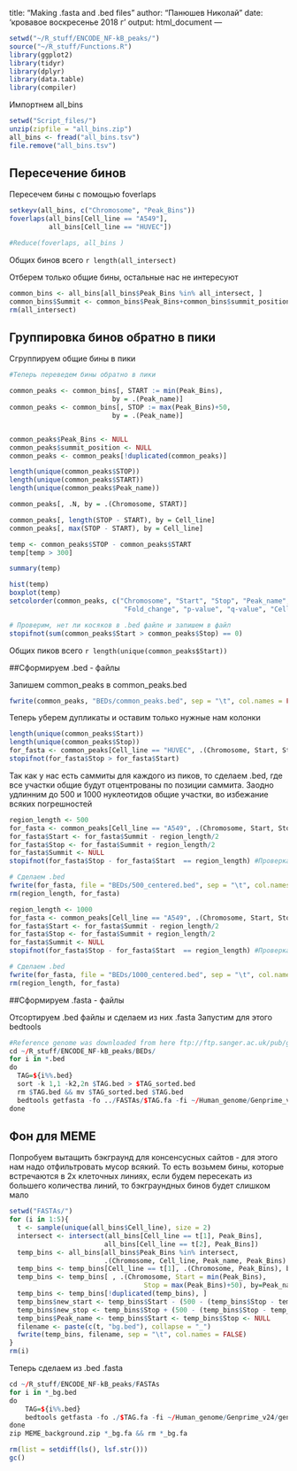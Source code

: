 title: "Making .fasta and .bed files"
author: "Панюшев Николай"
date: 'кровавое воскресенье 2018 г'
output: html_document
---

```r
setwd("~/R_stuff/ENCODE_NF-kB_peaks/")
source("~/R_stuff/Functions.R")
library(ggplot2)
library(tidyr)
library(dplyr)
library(data.table)
library(compiler)
```

Импортнем all_bins
```r
setwd("Script_files/")
unzip(zipfile = "all_bins.zip")
all_bins <- fread("all_bins.tsv")
file.remove("all_bins.tsv")
```

## Пересечение бинов

Пересечем бины с помощью foverlaps
```r
setkeyv(all_bins, c("Chromosome", "Peak_Bins"))
foverlaps(all_bins[Cell_line == "A549"],
          all_bins[Cell_line == "HUVEC"])

#Reduce(foverlaps, all_bins )

```
Общих бинов всего `r length(all_intersect)` 

Отберем только общие бины, остальные нас не интересуют

```r
common_bins <- all_bins[all_bins$Peak_Bins %in% all_intersect, ]
common_bins$Summit <- common_bins$Peak_Bins+common_bins$summit_position #Добавили положение саммитов
rm(all_intersect)
```

## Группировка бинов обратно в пики
Сгруппируем общие бины в пики

```r
#Теперь переведем бины обратно в пики

common_peaks <- common_bins[, START := min(Peak_Bins),
                          by = .(Peak_name)]
common_peaks <- common_bins[, STOP := max(Peak_Bins)+50,
                          by = .(Peak_name)]


common_peaks$Peak_Bins <- NULL
common_peaks$summit_position <- NULL
common_peaks <- common_peaks[!duplicated(common_peaks)]

length(unique(common_peaks$STOP))
length(unique(common_peaks$START))
length(unique(common_peaks$Peak_name))

common_peaks[, .N, by = .(Chromosome, START)]

common_peaks[, length(STOP - START), by = Cell_line]
common_peaks[, max(STOP - START), by = Cell_line]

temp <- common_peaks$STOP - common_peaks$START
temp[temp > 300]

summary(temp)

hist(temp)
boxplot(temp)
setcolorder(common_peaks, c("Chromosome", "Start", "Stop", "Peak_name", "Summit",
                             "Fold_change", "p-value", "q-value", "Cell_line"))

# Проверим, нет ли косяков в .bed файле и запишем в файл
stopifnot(sum(common_peaks$Start > common_peaks$Stop) == 0)
```

Общих пиков всего `r length(unique(common_peaks$Start))` 

##Сформируем .bed - файлы 

Запишем сommon_peaks в common_peaks.bed
```r
fwrite(common_peaks, "BEDs/common_peaks.bed", sep = "\t", col.names = FALSE)
```

Теперь уберем дупликаты и оставим только нужные нам колонки
```r
length(unique(common_peaks$Start))
length(unique(common_peaks$Stop))
for_fasta <- common_peaks[Cell_line == "HUVEC", .(Chromosome, Start, Stop, Summit)]
stopifnot(for_fasta$Stop > for_fasta$Start) 
```


Так как у нас есть саммиты для каждого из пиков, то сделаем .bed, где все участки общие будут отцентрованы по позиции саммита.
Заодно удлинним до 500 и 1000 нуклеотидов общие участки, во избежание всяких погрешностей 
```r
region_length <- 500
for_fasta <- common_peaks[Cell_line == "A549", .(Chromosome, Start, Stop, Summit)]
for_fasta$Start <- for_fasta$Summit - region_length/2
for_fasta$Stop <- for_fasta$Summit + region_length/2
for_fasta$Summit <- NULL
stopifnot(for_fasta$Stop - for_fasta$Start  == region_length) #Проверка, все ли у нас получилось

# Сделаем .bed
fwrite(for_fasta, file = "BEDs/500_centered.bed", sep = "\t", col.names = FALSE)
rm(region_length, for_fasta)
```

```r
region_length <- 1000
for_fasta <- common_peaks[Cell_line == "A549", .(Chromosome, Start, Stop, Summit)]
for_fasta$Start <- for_fasta$Summit - region_length/2
for_fasta$Stop <- for_fasta$Summit + region_length/2
for_fasta$Summit <- NULL
stopifnot(for_fasta$Stop - for_fasta$Start  == region_length) #Проверка, все ли у нас получилось

# Сделаем .bed
fwrite(for_fasta, file = "BEDs/1000_centered.bed", sep = "\t", col.names = FALSE)
rm(region_length, for_fasta)
```
##Сформируем .fasta - файлы

Отсортируем .bed файлы и сделаем из них .fasta
Запустим для этого bedtools
```r
#Reference genome was downloaded from here ftp://ftp.sanger.ac.uk/pub/gencode/Gencode_human/release_24/GRCh38.p5.genome.fa.gz
cd ~/R_stuff/ENCODE_NF-kB_peaks/BEDs/
for i in *.bed
do
  TAG=${i%%.bed}
  sort -k 1,1 -k2,2n $TAG.bed > $TAG_sorted.bed
  rm $TAG.bed && mv $TAG_sorted.bed $TAG.bed
  bedtools getfasta -fo ../FASTAs/$TAG.fa -fi ~/Human_genome/Genprime_v24/genprime_v24.fa -bed $i
done
```

## Фон для MEME

Попробуем вытащить бэкграунд для консенсусных сайтов - для этого нам надо отфильтровать мусор всякий.
То есть возьмем бины, которые встречаются в 2х клеточных линиях, если будем пересекать из большего количества линий, то бэкграундных бинов будет слишком мало
 
```r
setwd("FASTAs/")
for (i in 1:5){
  t <- sample(unique(all_bins$Cell_line), size = 2)
  intersect <- intersect(all_bins[Cell_line == t[1], Peak_Bins],
                        all_bins[Cell_line == t[2], Peak_Bins])
  temp_bins <- all_bins[all_bins$Peak_Bins %in% intersect, 
                        .(Chromosome, Cell_line, Peak_name, Peak_Bins) ]
  temp_bins <- temp_bins[Cell_line == t[1], .(Chromosome, Peak_Bins), by=Peak_name]
  temp_bins <- temp_bins[ , .(Chromosome, Start = min(Peak_Bins), 
                                  Stop = max(Peak_Bins)+50), by=Peak_name]
  temp_bins <- temp_bins[!duplicated(temp_bins), ]
  temp_bins$new_start <- temp_bins$Start - (500 - (temp_bins$Stop - temp_bins$Start))/2
  temp_bins$new_stop <- temp_bins$Stop + (500 - (temp_bins$Stop - temp_bins$Start))/2
  temp_bins$Peak_name <- temp_bins$Start <- temp_bins$Stop <- NULL
  filename <- paste(c(t, "bg.bed"), collapse = "_")
  fwrite(temp_bins, filename, sep = "\t", col.names = FALSE)
}
rm(i)
```

Теперь сделаем из .bed .fasta
```r
cd ~/R_stuff/ENCODE_NF-kB_peaks/FASTAs 
for i in *_bg.bed
do
    TAG=${i%%.bed}
    bedtools getfasta -fo ./$TAG.fa -fi ~/Human_genome/Genprime_v24/genprime_v24.fa -bed $i && rm $i
done
zip MEME_background.zip *_bg.fa && rm *_bg.fa
```


```r
rm(list = setdiff(ls(), lsf.str()))
gc()
```
